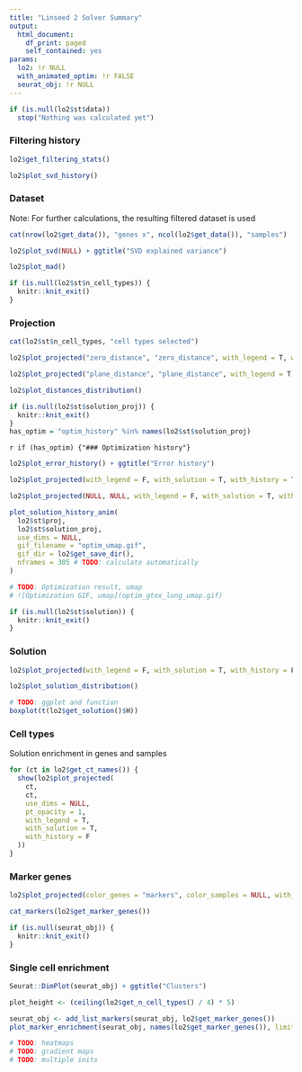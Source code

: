 ```yaml
---
title: "Linseed 2 Solver Summary"
output:
  html_document:
    df_print: paged
    self_contained: yes
params:
  lo2: !r NULL
  with_animated_optim: !r FALSE
  seurat_obj: !r NULL
---
```


<style>
img {
  height: 300px;
  width: auto;
}

h4 {
  margin-top: 20px;
}
</style>

```r
if (is.null(lo2$st$data))
  stop("Nothing was calculated yet")
```

### Filtering history
```r
lo2$get_filtering_stats()
```

```r
lo2$plot_svd_history()
```

### Dataset
Note: For further calculations, the resulting filtered dataset is used
```r
cat(nrow(lo2$get_data()), "genes x", ncol(lo2$get_data()), "samples")
```

```r
lo2$plot_svd(NULL) + ggtitle("SVD explained variance")
```

```r
lo2$plot_mad()
```


```r
if (is.null(lo2$st$n_cell_types)) {
  knitr::knit_exit()
}
```

### Projection
```r
cat(lo2$st$n_cell_types, "cell types selected")
```

```r
lo2$plot_projected("zero_distance", "zero_distance", with_legend = T, with_solution = F, with_history = F)
```

```r
lo2$plot_projected("plane_distance", "plane_distance", with_legend = T, with_solution = F, with_history = F)
```

```r
lo2$plot_distances_distribution()
```


```r
if (is.null(lo2$st$solution_proj)) {
  knitr::knit_exit()
}
has_optim = "optim_history" %in% names(lo2$st$solution_proj)
```

`r if (has_optim) {"### Optimization history"}`

```r
lo2$plot_error_history() + ggtitle("Error history")
```

```r
lo2$plot_projected(with_legend = F, with_solution = T, with_history = T)
```

```r
lo2$plot_projected(NULL, NULL, with_legend = F, with_solution = T, with_history = T)
```

```r
plot_solution_history_anim(
  lo2$st$proj,
  lo2$st$solution_proj,
  use_dims = NULL,
  gif_filename = "optim_umap.gif",
  gif_dir = lo2$get_save_dir(),
  nframes = 305 # TODO: calculate automatically
)

# TODO: Optimization result, umap
# ![Optimization GIF, umap](optim_gtex_lung_umap.gif)
```


```r
if (is.null(lo2$st$solution)) {
  knitr::knit_exit()
}
```


### Solution
```r
lo2$plot_projected(with_legend = F, with_solution = T, with_history = F)
```

```r
lo2$plot_solution_distribution()
```

```r
# TODO: ggplot and function
boxplot(t(lo2$get_solution()$H))
```


### Cell types
Solution enrichment in genes and samples
```r
for (ct in lo2$get_ct_names()) {
  show(lo2$plot_projected(
    ct,
    ct,
    use_dims = NULL,
    pt_opacity = 1,
    with_legend = T,
    with_solution = T,
    with_history = F
  ))
}
```

### Marker genes
```r
lo2$plot_projected(color_genes = "markers", color_samples = NULL, with_solution = T, with_history = F)
```

```r
cat_markers(lo2$get_marker_genes())
```

```r
if (is.null(seurat_obj)) {
  knitr::knit_exit()
}
```

### Single cell enrichment
```r
Seurat::DimPlot(seurat_obj) + ggtitle("Clusters")
```

```r
plot_height <- (ceiling(lo2$get_n_cell_types() / 4) * 5)
```

```r
seurat_obj <- add_list_markers(seurat_obj, lo2$get_marker_genes())
plot_marker_enrichment(seurat_obj, names(lo2$get_marker_genes()), limits = c(0, 1.5))
```


```r
# TODO: heatmaps
# TODO: gradient maps
# TODO: multiple inits
```

